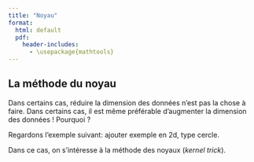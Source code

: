```yaml
--- 
title: "Noyau"
format: 
  html: default
  pdf:
    header-includes:
      - \usepackage{mathtools} 
---
```


## La méthode du noyau

Dans certains cas, réduire la dimension des données n'est pas la chose à faire. Dans certains cas, il est même préférable d'augmenter la dimension des données ! Pourquoi ?

Regardons l'exemple suivant: ajouter exemple en 2d, type cercle.

Dans ce cas, on s'intéresse à la méthode des noyaux (*kernel trick*).


